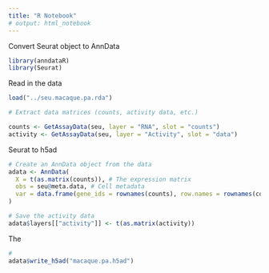 ```yaml
---
title: "R Notebook"
# output: html_notebook
---
```


Convert Seurat object to AnnData
```r
library(anndataR)
library(Seurat)
```


Read in the data
```r
load("../seu.macaque.pa.rda")
```


```r
# Extract data matrices (counts, activity data, etc.)

counts <- GetAssayData(seu, layer = "RNA", slot = "counts")
activity <- GetAssayData(seu, layer = "Activity", slot = "data")
```





Seurat to h5ad
```r

# Create an AnnData object from the data
adata <- AnnData(
  X = t(as.matrix(counts)), # The expression matrix
  obs = seu@meta.data, # Cell metadata
  var = data.frame(gene_ids = rownames(counts), row.names = rownames(counts)) # Gene metadata
)

# Save the activity data
adata$layers[["activity"]] <- t(as.matrix(activity))


```


The
```r
#
adata$write_h5ad("macaque.pa.h5ad")

```







